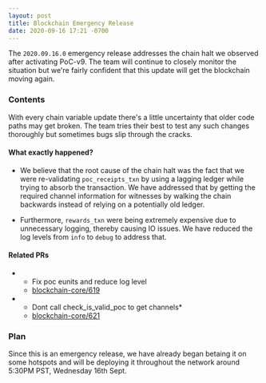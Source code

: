 ```yaml
---
layout: post
title: Blockchain Emergency Release
date: 2020-09-16 17:21 -0700
---
```


The `2020.09.16.0` emergency release addresses the chain halt we observed after activating PoC-v9.
The team will continue to closely monitor the situation but we're fairly confident that this update
will get the blockchain moving again.

<!--truncate-->

### Contents

With every chain variable update there's a little uncertainty that older code paths may get broken.
The team tries their best to test any such changes thoroughly but sometimes bugs slip through the
cracks.

#### What exactly happened?

- We believe that the root cause of the chain halt was the fact that we were re-validating
  `poc_receipts_txn` by using a lagging ledger while trying to absorb the transaction. We have
  addressed that by getting the required channel information for witnesses by walking the chain
  backwards instead of relying on a potentially old ledger.

- Furthermore, `rewards_txn` were being extremely expensive due to unnecessary logging, thereby
  causing IO issues. We have reduced the log levels from `info` to `debug` to address that.

#### Related PRs

- - Fix poc eunits and reduce log level
  * [blockchain-core/619](https://github.com/helium/blockchain-core/pull/619)
- - Dont call check_is_valid_poc to get channels\*
  * [blockchain-core/621](https://github.com/helium/blockchain-core/pull/621)

### Plan

Since this is an emergency release, we have already began betaing it on some hotspots and will be
deploying it throughout the network around 5:30PM PST, Wednesday 16th Sept.
